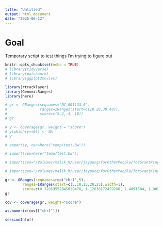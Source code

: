 ```yaml
---
title: "Untitled"
output: html_document
date: "2025-06-12"
---
```


# Goal

Temporary script to test things I'm trying to figure out

```r
knitr::opts_chunk$set(echo = TRUE)
# library(tidyverse)
# library(patchwork)
# library(ggplot2movies)

library(rtracklayer)
library(GenomicRanges)
library(here)
```

```r
# gr <- GRanges(seqnames="NC_001133.9",
#               ranges=IRanges(start=c(10,20,30,40)),
#               score=c(5,2,-4, 10))
# gr
```

```r
# y <- coverage(gr, weight = "score")
# y[which(y==0)] <- NA
# y
```

```r
# export(y, con=here("temp/test.bw"))
```

```r
# import(con=here("temp/test.bw"))
```

```r
# import(con="/Volumes/malik_h/user/jayoung/forOtherPeople/forGrantKing/SATAY_stuff/SATAY/240103_SATAY_Pilot_4.0/data/bedfiles/fitness_raw/A_cerulenin_fitness0cent_raw.bw")
```


```r
# import(con="/Volumes/malik_h/user/jayoung/forOtherPeople/forGrantKing/SATAY_stuff/SATAY/240103_SATAY_Pilot_4.0/data/bedfiles/fitness_raw/A_cerulenin_fitness0cent_raw.bw")
```


```r
gr <- GRanges(seqnames=rep("chr1",5),
        ranges=IRanges(start=c(5,10,15,20,25),width=1), 
        score=c(0.72869552845629478, 1.12030172459286, 1.4891584, 1.0056807, 0.9010696) )
gr
```


```r
cov <- coverage(gr, weight="score") 

as.numeric(cov[["chr1"]])

```

```r
sessionInfo()
```

